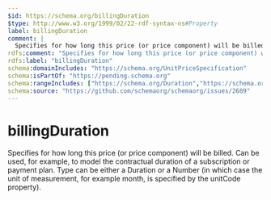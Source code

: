 ```yaml
---
$id: https://schema.org/billingDuration
$type: http://www.w3.org/1999/02/22-rdf-syntax-ns#Property
label: billingDuration
comment: |
  Specifies for how long this price (or price component) will be billed. Can be used, for example, to model the contractual duration of a subscription or payment plan. Type can be either a Duration or a Number (in which case the unit of measurement, for example month, is specified by the unitCode property).
rdfs:comment: "Specifies for how long this price (or price component) will be billed. Can be used, for example, to model the contractual duration of a subscription or payment plan. Type can be either a Duration or a Number (in which case the unit of measurement, for example month, is specified by the unitCode property)."
rdfs:label: "billingDuration"
schema:domainIncludes: "https://schema.org/UnitPriceSpecification"
schema:isPartOf: "https://pending.schema.org"
schema:rangeIncludes: ["https://schema.org/Duration","https://schema.org/Number","https://schema.org/QuantitativeValue"]
schema:source: "https://github.com/schemaorg/schemaorg/issues/2689"
---
```


# billingDuration

Specifies for how long this price (or price component) will be billed. Can be used, for example, to model the contractual duration of a subscription or payment plan. Type can be either a Duration or a Number (in which case the unit of measurement, for example month, is specified by the unitCode property).

